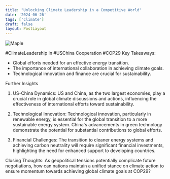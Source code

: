 ```yaml
---
title: "Unlocking Climate Leadership in a Competitive World"
date: '2024-06-26'
tags: ['climate']
draft: false
layout: PostLayout
---
```


<div className="flex justify-center">
<div className="my-1 w-full px-2 xl:my-1 xl:w-1/2 xl:px-2">
    <img src="https://img.youtube.com/vi/YYFmYmZOOkk/0.jpg" alt="Maple" className="mx-auto h-58 w-auto" />
</div>
</div>

#ClimateLeadership in #USChina Cooperation #COP29
Key Takeaways:
- Global efforts needed for an effective energy transition.
- The importance of international collaboration in achieving climate goals.
- Technological innovation and finance are crucial for sustainability.

Further Insights
1. US-China Dynamics:
US and China, as the two largest economies, play a crucial role in global climate discussions and actions, influencing the effectiveness of international efforts toward sustainability.

2. Technological Innovation:
Technological innovation, particularly in renewable energy, is essential for the global transition to a more sustainable energy system. China's advancements in green technology demonstrate the potential for substantial contributions to global efforts.

3. Financial Challenges:
The transition to cleaner energy systems and achieving carbon neutrality will require significant financial investments, highlighting the need for enhanced support to developing countries.

Closing Thoughts:
As geopolitical tensions potentially complicate future negotiations, how can nations maintain a unified stance on climate action to ensure momentum towards achieving global climate goals at COP29?
